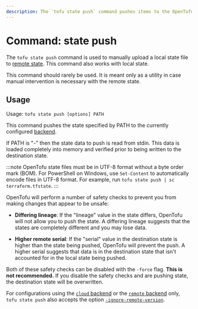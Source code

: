 ```yaml
---
description: The `tofu state push` command pushes items to the OpenTofu state.
---
```


# Command: state push

The `tofu state push` command is used to manually upload a local
state file to [remote state](/docs/language/state/remote). This command also
works with local state.

This command should rarely be used. It is meant only as a utility in case
manual intervention is necessary with the remote state.

## Usage

Usage: `tofu state push [options] PATH`

This command pushes the state specified by PATH to the currently
configured [backend](/docs/language/settings/backends/configuration).

If PATH is "-" then the state data to push is read from stdin. This data
is loaded completely into memory and verified prior to being written to
the destination state.

:::note
OpenTofu state files must be in UTF-8 format without a byte order mark (BOM). For PowerShell on Windows, use `Set-Content` to automatically encode files in UTF-8 format. For example, run `tofu state push | sc terraform.tfstate`.
:::

OpenTofu will perform a number of safety checks to prevent you from
making changes that appear to be unsafe:

- **Differing lineage**: If the "lineage" value in the state differs,
  OpenTofu will not allow you to push the state. A differing lineage
  suggests that the states are completely different and you may lose
  data.

- **Higher remote serial**: If the "serial" value in the destination state
  is higher than the state being pushed, OpenTofu will prevent the push.
  A higher serial suggests that data is in the destination state that isn't
  accounted for in the local state being pushed.

Both of these safety checks can be disabled with the `-force` flag.
**This is not recommended.** If you disable the safety checks and are
pushing state, the destination state will be overwritten.

For configurations using the [`cloud` backend](/docs/cli/cloud) or the [`remote` backend](/docs/language/settings/backends/remote)
only, `tofu state push`
also accepts the option
[`-ignore-remote-version`](/docs/cli/cloud/command-line-arguments#ignore-remote-version).

